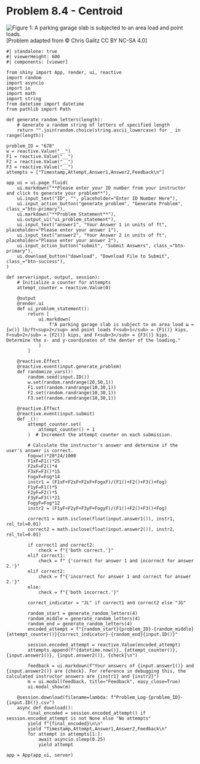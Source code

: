 # Problem 8.4 - Centroid {.unnumbered}

![Figure 1: A parking garage slab is subjected to an area load and point loads. ](images/678.png){fig-alt="Picture of a parking garage slab subjected to an area load and point loads. The slab has a depth of 28 ft and a width of 24 ft. Relative to the bottom left corner, force F1 is applied 3 ft back and 5 ft right, force F2 is applied 24 ft back and 5 ft right, and force F3 is applied 13 ft back and 21 ft right."}
\[Problem adapted from © Chris Galitz CC BY NC-SA 4.0\]
```shinylive-python
#| standalone: true
#| viewerHeight: 600
#| components: [viewer]

from shiny import App, render, ui, reactive
import random
import asyncio
import io
import math
import string
from datetime import datetime
from pathlib import Path

def generate_random_letters(length):
    # Generate a random string of letters of specified length
    return "".join(random.choice(string.ascii_lowercase) for _ in range(length))

problem_ID = "678"
w = reactive.Value("__")
F1 = reactive.Value("__")
F2 = reactive.Value("__")
F3 = reactive.Value("__")
attempts = ["Timestamp,Attempt,Answer1,Answer2,Feedback\n"]

app_ui = ui.page_fluid(
    ui.markdown("**Please enter your ID number from your instructor and click to generate your problem**"),
    ui.input_text("ID", "", placeholder="Enter ID Number Here"),
    ui.input_action_button("generate_problem", "Generate Problem", class_="btn-primary"),
    ui.markdown("**Problem Statement**"),
    ui.output_ui("ui_problem_statement"),
    ui.input_text("answer1", "Your Answer 1 in units of ft", placeholder="Please enter your answer 1"),
    ui.input_text("answer2", "Your Answer 2 in units of ft", placeholder="Please enter your answer 2"),
    ui.input_action_button("submit", "Submit Answers", class_="btn-primary"),
    ui.download_button("download", "Download File to Submit", class_="btn-success"),
)

def server(input, output, session):
    # Initialize a counter for attempts
    attempt_counter = reactive.Value(0)

    @output
    @render.ui
    def ui_problem_statement():
        return [
            ui.markdown(
                f"A parking garage slab is subject to an area load ω = {w()} lb/ft<sup>2</sup> and point loads F<sub>1</sub> = {F1()} kips, F<sub>2</sub> = {F2()} kips, and F<sub>3</sub> = {F3()} kips. Determine the x- and y-coordinates of the denter of the loading."
            )
        ]

    @reactive.Effect
    @reactive.event(input.generate_problem)
    def randomize_vars():
        random.seed(input.ID())
        w.set(random.randrange(20,50,1))
        F1.set(random.randrange(10,30,1))
        F2.set(random.randrange(10,30,1))
        F3.set(random.randrange(10,30,1))
        
    @reactive.Effect
    @reactive.event(input.submit)
    def _():
        attempt_counter.set(
            attempt_counter() + 1
        )  # Increment the attempt counter on each submission.

        # Calculate the instructor's answer and determine if the user's answer is correct.
        Fog=w()*28*24/1000
        F1xF=F1()*25
        F2xF=F2()*4
        F3xF=F3()*15
        FogxF=Fog*14
        instr1 = (F1xF+F2xF+F2xF+FogxF)/(F1()+F2()+F3()+Fog)
        F1yF=F1()*5
        F2yF=F2()*5
        F3yF=F3()*21
        FogyF=Fog*12
        instr2 = (F1yF+F2yF+F3yF+FogyF)/(F1()+F2()+F3()+Fog)

        correct1 = math.isclose(float(input.answer1()), instr1, rel_tol=0.01)
        correct2 = math.isclose(float(input.answer2()), instr2, rel_tol=0.01)
        
        if correct1 and correct2:
            check = f"{'both correct.'}"
        elif correct1:
            check = f" {'correct for answer 1 and incorrect for answer 2.'}"
        elif correct2:
            check = f"{'incorrect for answer 1 and correct for answer 2.'}"
        else:
            check = f"{'both incorrect.'}"
        
        correct_indicator = "JL" if correct1 and correct2 else "JG"

        random_start = generate_random_letters(4)
        random_middle = generate_random_letters(4)
        random_end = generate_random_letters(4)
        encoded_attempt = f"{random_start}{problem_ID}-{random_middle}{attempt_counter()}{correct_indicator}-{random_end}{input.ID()}"

        session.encoded_attempt = reactive.Value(encoded_attempt)
        attempts.append(f"{datetime.now()}, {attempt_counter()}, {input.answer1()}, {input.answer2()}, {check}\n")

        feedback = ui.markdown(f"Your answers of {input.answer1()} and {input.answer2()} are {check}. For reference in debugging this, the calculated instructor answers are {instr1} and {instr2}")
        m = ui.modal(feedback, title="Feedback", easy_close=True)
        ui.modal_show(m)

    @session.download(filename=lambda: f"Problem_Log-{problem_ID}-{input.ID()}.csv")
    async def download():
        final_encoded = session.encoded_attempt() if session.encoded_attempt is not None else "No attempts"
        yield f"{final_encoded}\n\n"
        yield "Timestamp,Attempt,Answer1,Answer2,Feedback\n"
        for attempt in attempts[1:]:
            await asyncio.sleep(0.25)
            yield attempt

app = App(app_ui, server)
```
